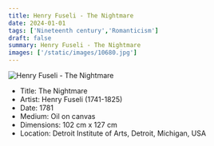 ```yaml
---
title: Henry Fuseli - The Nightmare
date: 2024-01-01
tags: ['Nineteenth century','Romanticism']
draft: false
summary: Henry Fuseli - The Nightmare
images: ['/static/images/10680.jpg']
---
```


![Henry Fuseli - The Nightmare](/static/images/10680.jpg)

* Title: The Nightmare
* Artist: Henry Fuseli (1741-1825)
* Date: 1781
* Medium: Oil on canvas
* Dimensions: 102 cm x 127 cm
* Location: Detroit Institute of Arts, Detroit, Michigan, USA


